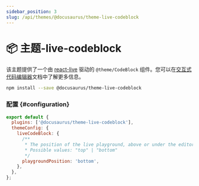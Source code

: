 ```yaml
---
sidebar_position: 3
slug: /api/themes/@docusaurus/theme-live-codeblock
---
```


# 📦 主题-live-codeblock

该主题提供了一个由 [react-live](https://commerce.nearform.com/open-source/react-live/) 驱动的 `@theme/CodeBlock` 组件。您可以在[交互式代码编辑器](../../guides/markdown-features/markdown-features-code-blocks.mdx#interactive-code-editor)文档中了解更多信息。

```bash npm2yarn
npm install --save @docusaurus/theme-live-codeblock
```

### 配置 {#configuration}

```js title="docusaurus.config.js"
export default {
  plugins: ['@docusaurus/theme-live-codeblock'],
  themeConfig: {
    liveCodeBlock: {
      /**
       * The position of the live playground, above or under the editor
       * Possible values: "top" | "bottom"
       */
      playgroundPosition: 'bottom',
    },
  },
};
```